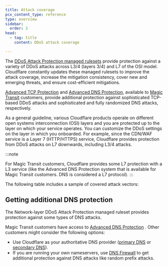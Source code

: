 ```yaml
---
title: Attack coverage
pcx_content_type: reference
type: overview
sidebar:
  order: 3
head:
  - tag: title
    content: DDoS attack coverage

---
```



The [DDoS Attack Protection managed rulesets](/ddos-protection/managed-rulesets/) provide protection against a variety of <GlossaryTooltip term="distributed denial-of-service (DDoS) attack">DDoS attacks</GlossaryTooltip> across L3/4 (layers 3/4) and L7 of the OSI model. Cloudflare constantly updates these managed rulesets to improve the attack coverage, increase the mitigation consistency, cover new and emerging threats, and ensure cost-efficient mitigations.

[Advanced TCP Protection](/ddos-protection/advanced-ddos-systems/overview/advanced-tcp-protection/) and [Advanced DNS Protection](/ddos-protection/advanced-ddos-systems/overview/advanced-dns-protection/), available to [Magic Transit](/magic-transit/) customers, provide additional protection against sophisticated TCP-based DDoS attacks and sophisticated and fully randomized DNS attacks, respectively.

As a general guideline, various Cloudflare products operate on different open systems interconnection (OSI) layers and you are protected up to the layer on which your service operates. You can customize the DDoS settings on the layer in which you onboarded. For example, since the CDN/WAF service is a Layer 7 (HTTP/HTTPS) service, Cloudflare provides protection from DDoS attacks on L7 downwards, including L3/4 attacks.

:::note

For Magic Transit customers, Cloudflare provides some L7 protection with a L3 service (like the Advanced DNS Protection system that is available for Magic Transit customers. DNS is considered a L7 protocol). 
:::

The following table includes a sample of covered attack vectors:

<Render file="ddos-attack-coverage" product="ddos-protection" />

## Getting additional DNS protection

The Network-layer DDoS Attack Protection managed ruleset provides protection against some types of DNS attacks.

Magic Transit customers have access to [Advanced DNS Protection](/ddos-protection/advanced-ddos-systems/overview/advanced-dns-protection/) <InlineBadge preset="beta" />. Other customers might consider the following options:

- Use Cloudflare as your authoritative DNS provider ([primary DNS](/dns/zone-setups/full-setup/) or [secondary DNS](/dns/zone-setups/zone-transfers/cloudflare-as-secondary/)).
- If you are running your own <GlossaryTooltip term="nameserver">nameservers</GlossaryTooltip>, use [DNS Firewall](/dns/dns-firewall/) to get additional protection against DNS attacks like random prefix attacks.
